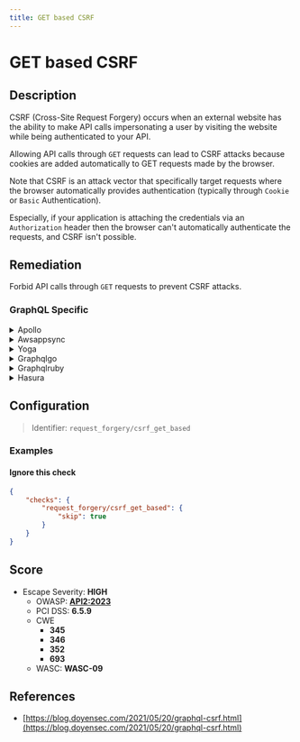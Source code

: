 ```yaml
---
title: GET based CSRF
---
```


# GET based CSRF

## Description

CSRF (Cross-Site Request Forgery) occurs when an external website has the ability to make API calls impersonating a user by visiting the website while being authenticated to your API.

Allowing API calls through `GET` requests can lead to CSRF attacks because cookies are added automatically to GET requests made by the browser.

Note that CSRF is an attack vector that specifically target requests where the browser automatically provides authentication (typically through `Cookie` or `Basic` Authentication).

Especially, if your application is attaching the credentials via an `Authorization` header then the browser can't automatically authenticate the requests, and CSRF isn't possible.


## Remediation

Forbid API calls through `GET` requests to prevent CSRF attacks.



### GraphQL Specific

<details>
    <summary>Apollo</summary>

Pass `csrfPrevention: true` to `new ApolloServer()`.Check out the the [CSRF prevention documentation](https://www.apollographql.com/docs/apollo-server/security/cors#preventing-cross-site-request-forgery-csrf) for the best CSRF prevention techniques.

</details>

<details>
    <summary>Awsappsync</summary>

Make sure that your API does not use Cookie-based authentication. There are many other ways to authenticate a user with AppSync:- API Keys - Amazon Cognito User Pools- OpenID Connect- AWS Identity and Access Management (IAM)- AWS Lamba custom authentication[AppSync: Authorization and Authentication](https://docs.aws.amazon.com/appsync/latest/devguide/security-authz.html) Whichever method you use, verify that authentication occurs through headers because authentication headers are not automatically added by the targeted user browser (while Cookies are).To avoid any risk, you can block every `GET` request and allow only `POST` requests, which are immune to this attack, but it comes at a cost. (see AWS pricing for the corresponding services) * Block GET requests with AWS API Gateway (prefered method):Put your AppSync API behind an API Gateway.[API Gateway Documentation](https://docs.aws.amazon.com/apigateway/latest/developerguide/welcome.html) You can then configure the API Gateway to act as an HTTP Proxy to your AppSync endpoint and configure it to allow only POST requests.* Block GET requests with AWS Web Application Firewall:Add the following Web ACL rule in the AWS WAF Console to block every GET request to the API:```json{  "Name": "block-get",  "Priority": 0,  "Statement": {    "ByteMatchStatement": {      "SearchString": "GET",      "FieldToMatch": {        "Method": {}      },      "TextTransformations": [        {          "Priority": 0,          "Type": "NONE"        }      ],      "PositionalConstraint": "EXACTLY"    }  },  "Action": {    "Block": {}  },  "VisibilityConfig": {    "SampledRequestsEnabled": true,    "CloudWatchMetricsEnabled": true,    "MetricName": "add-headers"}}```You can also configure it manually by using the following field values :If:  - Field to match = HTTP method  - Positional constraint = Exactly matches string  - Search string = GETThen:  - Block See: [AppSync API with AWS WAF](https://docs.aws.amazon.com/appsync/latest/devguide/WAF-Integration.html). To learn more on AWS WAF, see: [AWS WAF](https://docs.aws.amazon.com/waf/latest/developerguide/waf-chapter.html).

</details>

<details>
    <summary>Yoga</summary>

Ensure that your GraphQL Yoga server does not allow GET requests for operations that cause state changes. Use POST requests for mutations and consider implementing additional CSRF protection measures such as anti-CSRF tokens or same-site cookies.

</details>

<details>
    <summary>Graphqlgo</summary>

Configure your GraphQL Go server to reject GET requests for mutations. Use POST requests for all operations that modify state and implement CSRF tokens to protect against CSRF attacks.

</details>

<details>
    <summary>Graphqlruby</summary>

In your GraphQL Ruby application, ensure that state-changing operations are only accessible via POST requests. Implement CSRF protection by using Rails' built-in CSRF tokens and consider using sessionless authentication methods.

</details>

<details>
    <summary>Hasura</summary>

Configure Hasura to only allow POST requests for GraphQL operations. Use Hasura's webhook or JWT modes for authentication to ensure that the browser does not automatically attach credentials.

</details>

## Configuration

> Identifier: `request_forgery/csrf_get_based`



### Examples



#### Ignore this check

```json
{
    "checks": {
        "request_forgery/csrf_get_based": {
            "skip": true
        }
    }
}
```




## Score

- Escape Severity: **<span className="high-severity">HIGH</span>**
  - OWASP: **[API2:2023](https://github.com/OWASP/API-Security/blob/master/editions/2023/en/0xa2-broken-authentication.md)**
  - PCI DSS: **6.5.9**
  - CWE
    - **345**
    - **346**
    - **352**
    - **693**
  - WASC: **WASC-09**
  
  






## References

- [https://blog.doyensec.com/2021/05/20/graphql-csrf.html](https://blog.doyensec.com/2021/05/20/graphql-csrf.html)
  